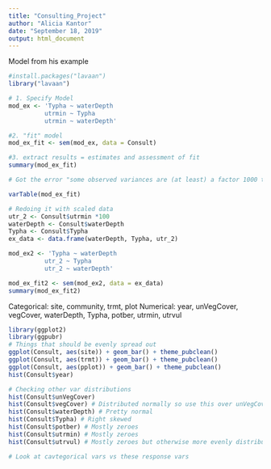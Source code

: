 ---
title: "Consulting_Project"
author: "Alicia Kantor"
date: "September 18, 2019"
output: html_document
---



Model from his example
```{r}
#install.packages("lavaan")
library("lavaan")

# 1. Specify Model
mod_ex <- 'Typha ~ waterDepth
          utrmin ~ Typha
          utrmin ~ waterDepth'

#2. "fit" model
mod_ex_fit <- sem(mod_ex, data = Consult)

#3. extract results = estimates and assessment of fit
summary(mod_ex_fit)

# Got the error "some observed variances are (at least) a factor 1000 times larger than others; use varTable(fit) to investigate" so do this

varTable(mod_ex_fit)

# Redoing it with scaled data
utr_2 <- Consult$utrmin *100
waterDepth <- Consult$waterDepth
Typha <- Consult$Typha
ex_data <- data.frame(waterDepth, Typha, utr_2)

mod_ex2 <- 'Typha ~ waterDepth
          utr_2 ~ Typha
          utr_2 ~ waterDepth'

mod_ex_fit2 <- sem(mod_ex2, data = ex_data)
summary(mod_ex_fit2)
```

Categorical: site, community, trmt, plot 
Numerical: year, unVegCover, vegCover, waterDepth, Typha, potber, utrmin, utrvul
```{r}
library(ggplot2)
library(ggpubr)
# Things that should be evenly spread out
ggplot(Consult, aes(site)) + geom_bar() + theme_pubclean()
ggplot(Consult, aes(trmt)) + geom_bar() + theme_pubclean()
ggplot(Consult, aes(pplot)) + geom_bar() + theme_pubclean()
hist(Consult$year)

# Checking other var distributions
hist(Consult$unVegCover)
hist(Consult$vegCover) # Distributed normally so use this over unVegCover
hist(Consult$waterDepth) # Pretty normal
hist(Consult$Typha) # Right skewed
hist(Consult$potber) # Mostly zeroes
hist(Consult$utrmin) # Mostly zeroes
hist(Consult$utrvul) # Mostly zeroes but otherwise more evenly distributed

# Look at cavtegorical vars vs these response vars

```